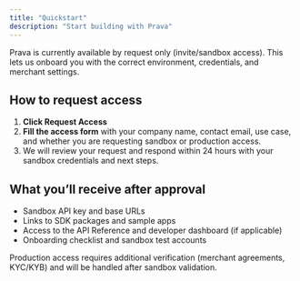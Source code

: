 ```yaml
---
title: "Quickstart"
description: "Start building with Prava"
---
```


Prava is currently available by request only (invite/sandbox access). This lets us onboard you with the correct environment, credentials, and merchant settings.

## How to request access

1.  **Click Request Access**
2.  **Fill the access form** with your company name, contact email, use case, and whether you are requesting sandbox or production access.
3.  We will review your request and respond within 24 hours with your sandbox credentials and next steps.

## What you’ll receive after approval

*   Sandbox API key and base URLs
*   Links to SDK packages and sample apps
*   Access to the API Reference and developer dashboard (if applicable)
*   Onboarding checklist and sandbox test accounts

<Note>
  Production access requires additional verification (merchant agreements, KYC/KYB) and will be handled after sandbox validation.
</Note>
